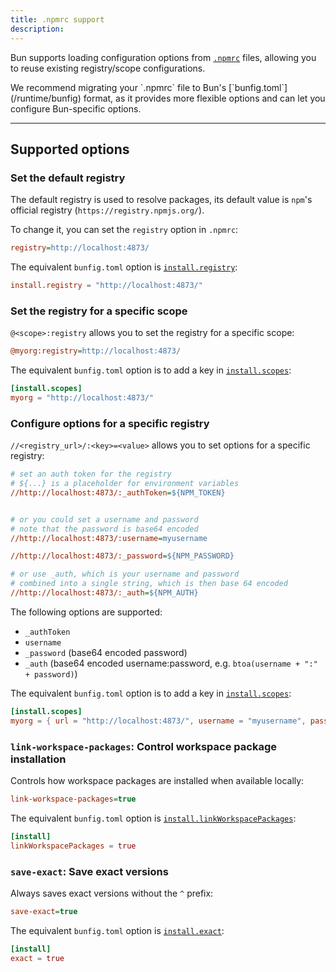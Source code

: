 ---
title: .npmrc support
description:
---

Bun supports loading configuration options from [`.npmrc`](https://docs.npmjs.com/cli/v10/configuring-npm/npmrc) files, allowing you to reuse existing registry/scope configurations.

<Note>
  We recommend migrating your `.npmrc` file to Bun's [`bunfig.toml`](/runtime/bunfig) format, as it provides more
  flexible options and can let you configure Bun-specific options.
</Note>

---

## Supported options

### Set the default registry

The default registry is used to resolve packages, its default value is `npm`'s official registry (`https://registry.npmjs.org/`).

To change it, you can set the `registry` option in `.npmrc`:

```ini .npmrc icon="npm"
registry=http://localhost:4873/
```

The equivalent `bunfig.toml` option is [`install.registry`](/runtime/bunfig#install-registry):

```toml bunfig.toml icon="settings"
install.registry = "http://localhost:4873/"
```

### Set the registry for a specific scope

`@<scope>:registry` allows you to set the registry for a specific scope:

```ini .npmrc icon="npm"
@myorg:registry=http://localhost:4873/
```

The equivalent `bunfig.toml` option is to add a key in [`install.scopes`](/runtime/bunfig#install-registry):

```toml bunfig.toml icon="settings"
[install.scopes]
myorg = "http://localhost:4873/"
```

### Configure options for a specific registry

`//<registry_url>/:<key>=<value>` allows you to set options for a specific registry:

```ini .npmrc icon="npm"
# set an auth token for the registry
# ${...} is a placeholder for environment variables
//http://localhost:4873/:_authToken=${NPM_TOKEN}


# or you could set a username and password
# note that the password is base64 encoded
//http://localhost:4873/:username=myusername

//http://localhost:4873/:_password=${NPM_PASSWORD}

# or use _auth, which is your username and password
# combined into a single string, which is then base 64 encoded
//http://localhost:4873/:_auth=${NPM_AUTH}
```

The following options are supported:

- `_authToken`
- `username`
- `_password` (base64 encoded password)
- `_auth` (base64 encoded username:password, e.g. `btoa(username + ":" + password)`)

The equivalent `bunfig.toml` option is to add a key in [`install.scopes`](/runtime/bunfig#install-registry):

```toml bunfig.toml icon="settings"
[install.scopes]
myorg = { url = "http://localhost:4873/", username = "myusername", password = "$NPM_PASSWORD" }
```

### `link-workspace-packages`: Control workspace package installation

Controls how workspace packages are installed when available locally:

```ini .npmrc icon="npm"
link-workspace-packages=true
```

The equivalent `bunfig.toml` option is [`install.linkWorkspacePackages`](/runtime/bunfig#install-linkworkspacepackages):

```toml bunfig.toml icon="settings"
[install]
linkWorkspacePackages = true
```

### `save-exact`: Save exact versions

Always saves exact versions without the `^` prefix:

```ini .npmrc icon="npm"
save-exact=true
```

The equivalent `bunfig.toml` option is [`install.exact`](/runtime/bunfig#install-exact):

```toml bunfig.toml icon="settings"
[install]
exact = true
```

